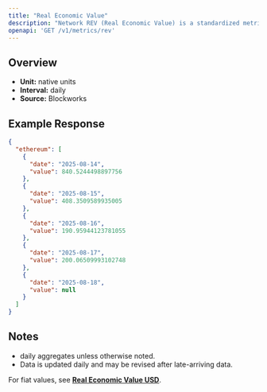 ```yaml
---
title: "Real Economic Value"
description: "Network REV (Real Economic Value) is a standardized metric that tracks blockchain value accrual generated by user activity. REV consists of both in-protocol transaction fees and out-of-protocol tips that users pay for transaction execution, so it measures the monetary demand to transact onchain."
openapi: 'GET /v1/metrics/rev'
---
```


## Overview

- **Unit:** native units
- **Interval:** daily
- **Source:** Blockworks

## Example Response

```json
{
  "ethereum": [
    {
      "date": "2025-08-14",
      "value": 840.5244498897756
    },
    {
      "date": "2025-08-15",
      "value": 408.3509589935005
    },
    {
      "date": "2025-08-16",
      "value": 190.95944123781055
    },
    {
      "date": "2025-08-17",
      "value": 200.06509993102748
    },
    {
      "date": "2025-08-18",
      "value": null
    }
  ]
}
```

## Notes
- daily aggregates unless otherwise noted.
- Data is updated daily and may be revised after late-arriving data.


<Note>For fiat values, see **[Real Economic Value USD](./rev-usd)**.</Note>